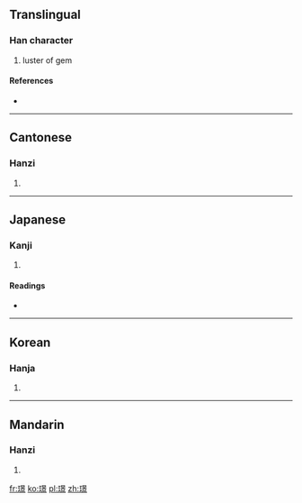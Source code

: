 ==Translingual==

===Han character===
{{Han char|rn=96|rad=玉|as=12|sn=16|four=1619<sub>6</sub>|canj=一土日卜火 (MGAYF)}}

# luster of gem

====References====
* {{Han ref|kx=0742.100|dkj=21246|dj=1151.230|hdz=21137.110|uh=749F|ud=29855|bh=BF5B|bd=48987}}

----

==Cantonese==

===Hanzi===
{{yue-hanzi|jyut=|y=ging2}}

# {{defn|lang=yue|sort=玉12}}

----

==Japanese==

===Kanji===
{{ja-kanji|grade=|rs=玉12}}

# {{defn|lang=ja|sort=玉12}}

====Readings====
* {{ja-readings|on=[[えい]] (ei), [[よう]] (yō), [[けい]] (kei), [[きょう]] (kyō)|kun=|nanori=}}

----

==Korean==

===Hanja===
{{ko-hanja|hangeul=경|eumhun=|rv=gyeong|mr=kyŏng|y=kyeng}}

# {{defn|lang=ko|sort=玉12}}

----

==Mandarin==

===Hanzi===
{{cmn-hanzi|pin=[[jǐng]] ([[jing3]])|wg=ching<sup>3</sup>}}

# {{defn|lang=cmn|sort=玉12}}

[[fr:璟]]
[[ko:璟]]
[[pl:璟]]
[[zh:璟]]